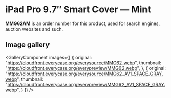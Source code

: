 
# iPad Pro 9.7″ Smart Cover — Mint

<Callout type='info' emoji='👉🏻'>**MMG62AM** is an order number for this product, used for search engines, auction websites and such.</Callout>

## Image gallery

<GalleryComponent
    images={[
      {
        original: "https://cloudfront.everycase.org/everysource/MMG62.webp",
        thumbnail: "https://cloudfront.everycase.org/everypreview/MMG62.webp",
      },
      {
        original: "https://cloudfront.everycase.org/everysource/MMG62_AV1_SPACE_GRAY.webp",
        thumbnail: "https://cloudfront.everycase.org/everypreview/MMG62_AV1_SPACE_GRAY.webp",
      }
    ]}
  />
